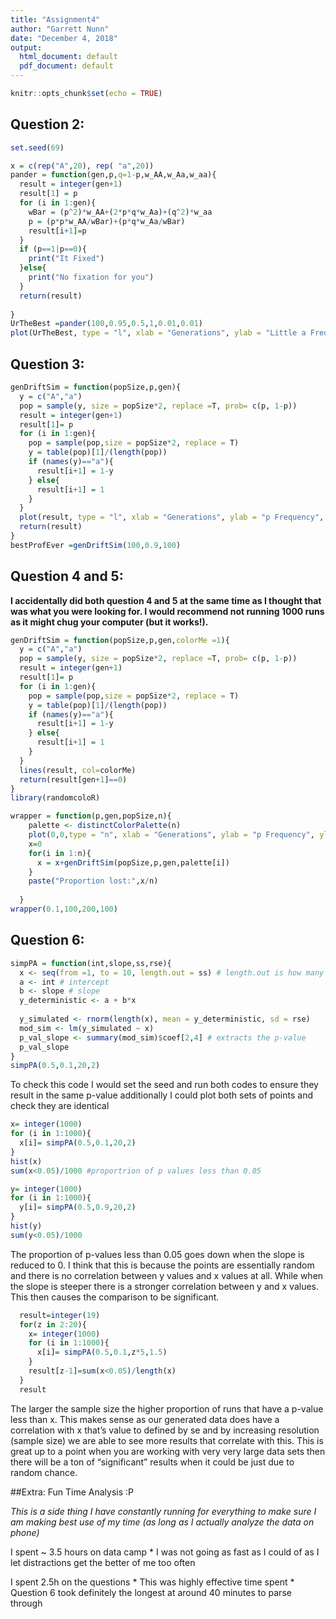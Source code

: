 ```yaml
---
title: "Assignment4"
author: "Garrett Nunn"
date: "December 4, 2018"
output:
  html_document: default
  pdf_document: default
---
```


```r
knitr::opts_chunk$set(echo = TRUE)

```

## Question 2:
```r
set.seed(69)

x = c(rep("A",20), rep( "a",20))
pander = function(gen,p,q=1-p,w_AA,w_Aa,w_aa){
  result = integer(gen+1)
  result[1] = p
  for (i in 1:gen){
    wBar = (p^2)*w_AA+(2*p*q*w_Aa)+(q^2)*w_aa
    p = (p*p*w_AA/wBar)+(p*q*w_Aa/wBar)
    result[i+1]=p
  }
  if (p==1|p==0){
    print("It Fixed")
  }else{
    print("No fixation for you")
  }
  return(result)
  
}
UrTheBest =pander(100,0.95,0.5,1,0.01,0.01)
plot(UrTheBest, type = "l", xlab = "Generations", ylab = "Little a Freq")
```
## Question 3:
```r

genDriftSim = function(popSize,p,gen){
  y = c("A","a")
  pop = sample(y, size = popSize*2, replace =T, prob= c(p, 1-p))
  result = integer(gen+1)
  result[1]= p
  for (i in 1:gen){
    pop = sample(pop,size = popSize*2, replace = T)
    y = table(pop)[1]/(length(pop))
    if (names(y)=="a"){
      result[i+1] = 1-y
    } else{
      result[i+1] = 1
    }
  }
  plot(result, type = "l", xlab = "Generations", ylab = "p Frequency", ylim=c(0,1))
  return(result)
}
bestProfEver =genDriftSim(100,0.9,100)

```
## Question 4 and 5:
__I accidentally did both question 4 and 5 at the same time as I thought that was what you were looking for. I would recommend not running 1000 runs as it might chug your computer (but it works!).__
```r

genDriftSim = function(popSize,p,gen,colorMe =1){
  y = c("A","a")
  pop = sample(y, size = popSize*2, replace =T, prob= c(p, 1-p))
  result = integer(gen+1)
  result[1]= p
  for (i in 1:gen){
    pop = sample(pop,size = popSize*2, replace = T)
    y = table(pop)[1]/(length(pop))
    if (names(y)=="a"){
      result[i+1] = 1-y
    } else{
      result[i+1] = 1
    }
  }
  lines(result, col=colorMe)
  return(result[gen+1]==0)
}
library(randomcoloR)

wrapper = function(p,gen,popSize,n){
    palette <- distinctColorPalette(n)
    plot(0,0,type = "n", xlab = "Generations", ylab = "p Frequency", ylim=c(0,1),xlim =c(0,gen))
    x=0
    for(i in 1:n){
      x = x+genDriftSim(popSize,p,gen,palette[i])
    }
    paste("Proportion lost:",x/n)
    
  }
wrapper(0.1,100,200,100)
```
## Question 6:
```r
simpPA = function(int,slope,ss,rse){
  x <- seq(from =1, to = 10, length.out = ss) # length.out is how many observations we will have
  a <- int # intercept
  b <- slope # slope
  y_deterministic <- a + b*x
  
  y_simulated <- rnorm(length(x), mean = y_deterministic, sd = rse)
  mod_sim <- lm(y_simulated ~ x)
  p_val_slope <- summary(mod_sim)$coef[2,4] # extracts the p-value
  p_val_slope
}
simpPA(0.5,0.1,20,2)
```
To check this code I would set the seed and run both codes to ensure they result in the same p-value additionally I could plot both sets of points and check they are identical
```r
x= integer(1000)
for (i in 1:1000){
  x[i]= simpPA(0.5,0.1,20,2)
}
hist(x)
sum(x<0.05)/1000 #proportrion of p values less than 0.05

y= integer(1000)
for (i in 1:1000){
  y[i]= simpPA(0.5,0.9,20,2)
}
hist(y)
sum(y<0.05)/1000
```
The proportion of p-values less than 0.05 goes down when the slope is reduced to 0. I think that this is because the points are essentially random and there is no correlation between y values and x values at all. While when the slope is steeper there is a stronger correlation between y and x values. This then causes the comparison to be significant.
```r

  result=integer(19)
  for(z in 2:20){
    x= integer(1000)
    for (i in 1:1000){
      x[i]= simpPA(0.5,0.1,z*5,1.5)
    }
    result[z-1]=sum(x<0.05)/length(x)
  }
  result
```
The larger the sample size the higher proportion of runs that have a p-value less than x. This makes sense as our generated data does have a correlation with x that's value to defined by se and by increasing resolution (sample size) we are able to see more results that correlate with this. This is great up to a point when you are working with very very large data sets then there will be a ton of "significant" results when it could be just due to random chance.

##Extra: Fun Time Analysis :P

*This is a side thing I have constantly running for everything to make sure I am making best use of my time (as long as I actually analyze the data on phone)*

I spent ~ 3.5 hours on data camp 
* I was not going as fast as I could of as I let distractions get the better of me too often

I spent 2.5h on the questions
* This was highly effective time spent
* Question 6 took definitely the longest at around 40 minutes to parse through
